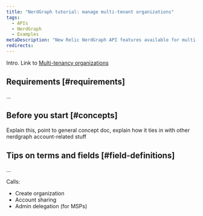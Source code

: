 ```yaml
---
title: "NerdGraph tutorial: manage multi-tenant organizations"
tags:
  - APIs
  - NerdGraph
  - Examples
metaDescription: "New Relic NerdGraph API features available for multi-tenant organizations." 
redirects:
---
```


Intro. Link to [Multi-tenancy organizations](/docs/accounts/accounts-billing/account-structure/multitenant-organizations)

## Requirements [#requirements]

...

## Before you start [#concepts]

Explain this, point to general concept doc, explain how it ties in with other nerdgraph account-related stuff

## Tips on terms and fields [#field-definitions]

...

Calls: 

* Create organization
* Account sharing 
* Admin delegation (for MSPs)